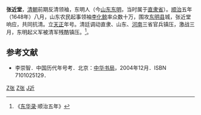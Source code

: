 '''张近堂'''，[[清朝|清朝]]前期反清领袖，东明人（今[[山东|山东]][[东明|东明]]，当时属于[[直隶省|直隶省]]）。[[顺治|顺治]]五年（1648年）八月，山东农民起事领袖[[李化鲸|李化鲸]]率众数十万，围攻[[东明县|东明县]]城，张近堂响应，共同抗清。立[[天正_(张近堂)|天正]]年号。清廷调动直隶、山东、[[河南|河南]]三省官兵镇压，激战三月，东明起义军被清军残酷镇压。<ref>《[[东华录|东华录]]·顺治五年》</ref>。
==参考文献==
<div class="references-small">
<references />
</div>
*李崇智．中国历代年号考．北京：[[中华书局|中华书局]]，2004年12月．ISBN 7101025129．

{{中國民變起事領袖}}

[[Category:东明人|Z张]]
[[Category:清朝民变领袖|Z张]]
[[Category:张姓|J近]]